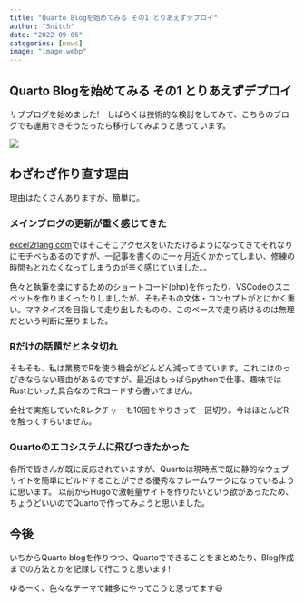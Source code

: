 ```yaml
---
title: "Quarto Blogを始めてみる その1 とりあえずデプロイ"
author: "Snitch"
date: "2022-09-06"
categories: [news]
image: "image.webp"
---
```


## Quarto Blogを始めてみる その1 とりあえずデプロイ

サブブログを始めました!　しばらくは技術的な検討をしてみて、こちらのブログでも運用できそうだったら移行してみようと思っています。

![](image.webp)

## わざわざ作り直す理由

理由はたくさんありますが、簡単に。

### メインブログの更新が重く感じてきた

[excel2rlang.com](https://excel2rlang.com)ではそこそこアクセスをいただけるようになってきてそれなりにモチベもあるのですが、一記事を書くのに一ヶ月近くかかってしまい、修練の時間もとれなくなってしまうのが辛く感じていました。。

色々と執筆を楽にするためのショートコード(php)を作ったり、VSCodeのスニペットを作りまくったりしましたが、そもそもの文体・コンセプトがとにかく重い。マネタイズを目指して走り出したものの、このペースで走り続けるのは無理だという判断に至りました。

### Rだけの話題だとネタ切れ

そもそも、私は業務でRを使う機会がどんどん減ってきています。これにはのっぴきならない理由があるのですが、最近はもっぱらpythonで仕事、趣味ではRustといった具合なのでRコードすら書いてません。

会社で実施していたRレクチャーも10回をやりきって一区切り。今はほとんどRを触ってすらいません。

### Quartoのエコシステムに飛びつきたかった

各所で皆さんが既に反応されていますが、Quartoは現時点で既に静的なウェブサイトを簡単にビルドすることができる優秀なフレームワークになっているように思います。
以前からHugoで激軽量サイトを作りたいという欲があったため、ちょうどいいのでQuartoで作ってみようと思いました。

## 今後

いちからQuarto blogを作りつつ、Quartoでできることをまとめたり、Blog作成までの方法とかを記録して行こうと思います!

ゆるーく、色々なテーマで雑多にやってこうと思ってます😃